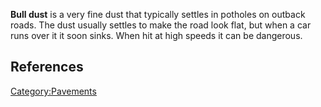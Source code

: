 {{Orphan|date=October 2007}}
'''Bull dust''' is a very fine dust that typically settles in potholes on outback roads. The dust usually settles to make the road look flat, but when a car runs over it it soon sinks. When hit at high speeds it can be dangerous.

== References ==
{{Unreferenced|date=September 2006}}
<references />

[[Category:Pavements]]

{{road-stub}}
